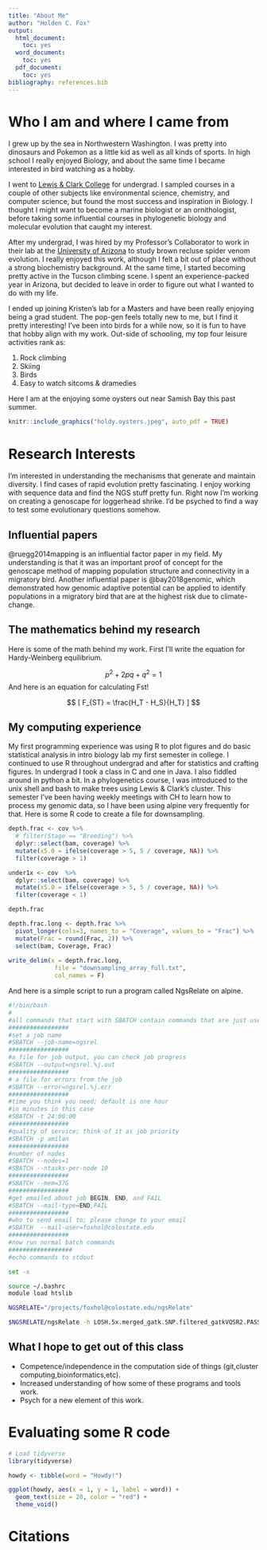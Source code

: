 ```yaml
---
title: "About Me"
author: "Holden C. Fox"
output:
  html_document:
    toc: yes
  word_document:
    toc: yes
  pdf_document:
    toc: yes
bibliography: references.bib
---
```


# Who I am and where I came from

I grew up by the sea in Northwestern Washington. I was pretty into dinosaurs and Pokemon as a little kid as well as all kinds of sports. In high school I really enjoyed Biology, and about the same time I became interested in bird watching as a hobby. 

I went to [Lewis & Clark College](https://www.lclark.edu/) for undergrad. I sampled courses in a couple of other subjects like environmental science, chemistry, and computer science, but found the most success and inspiration in Biology. I thought I might want to become a marine biologist or an ornithologist, before taking some influential courses in phylogenetic biology and molecular evolution that caught my interest.

After my undergrad, I was hired by my Professor's Collaborator to work in their lab at the [University of Arizona](https://www.arizona.edu/) to study brown recluse spider venom evolution. I really enjoyed this work, although I felt a bit out of place without a strong biochemistry background. At the same time, I started becoming pretty active in the Tucson climbing scene. I spent an experience-packed year in Arizona, but decided to leave in order to figure out what I wanted to do with my life.

I ended up joining Kristen's lab for a Masters and have been really enjoying being a grad student. The pop-gen feels totally new to me, but I find it pretty interesting! I've been into birds for a while now, so it is fun to have that hobby align with my work. Out-side of schooling, my top four leisure activities rank as:

1. Rock climbing
1. Skiing
1. Birds
1. Easy to watch sitcoms & dramedies

Here I am at the enjoying some oysters out near Samish Bay this past summer.

```r
knitr::include_graphics("holdy.oysters.jpeg", auto_pdf = TRUE)
```

# Research Interests

I'm interested in understanding the mechanisms that generate and maintain diversity. I find cases of rapid evolution pretty fascinating. I enjoy working with sequence data and find the NGS stuff pretty fun. Right now I'm working on creating a genoscape for loggerhead shrike. I'd be psyched to find a way to test some evolutionary questions somehow.

## Influential papers

@ruegg2014mapping is an influential factor paper in my field. My understanding is that it was an important proof of concept for the genoscape method of mapping population structure and connectivity in a migratory bird. Another influential paper is @bay2018genomic, which demonstrated how genomic adaptive potential can be applied to identify populations in a migratory bird that are at the highest risk due to climate-change.

## The mathematics behind my research

Here is some of the math behind my work. First I'll write the equation for Hardy-Weinberg equilibrium.

$$
p^2+2pq+q^2=1
$$
And here is an equation for calculating Fst!

$$
[ F_{ST} = \frac{H_T - H_S}{H_T} ]
$$

## My computing experience

My first programming experience was using R to plot figures and do basic statistical analysis in intro biology lab my first semester in college. I continued to use R throughout undergrad and after for statistics and crafting figures. In undergrad I took a class in C and one in Java. I also fiddled around in python a bit. In a phylogenetics course, I was introduced to the unix shell and bash to make trees using Lewis & Clark's cluster. This semester I've been having weekly meetings with CH to learn how to process my genomic data, so I have been using alpine very frequently for that. Here is some R code to create a file for downsampling.

```r
depth.frac <- cov %>%
  # filter(Stage == "Breeding") %>%
  dplyr::select(bam, coverage) %>%
  mutate(x5.0 = ifelse(coverage > 5, 5 / coverage, NA)) %>% 
  filter(coverage > 1)

under1x <- cov  %>% 
  dplyr::select(bam, coverage) %>%
  mutate(x5.0 = ifelse(coverage > 5, 5 / coverage, NA)) %>%
  filter(coverage < 1)

depth.frac

depth.frac.long <- depth.frac %>% 
  pivot_longer(cols=3, names_to = "Coverage", values_to = "Frac") %>% 
  mutate(Frac = round(Frac, 2)) %>% 
  select(bam, Coverage, Frac)
  
write_delim(x = depth.frac.long,
             file = "downsampling_array_full.txt",
             col_names = F)
```
And here is a simple script to run a program called NgsRelate on alpine.

```sh
#!/bin/bash 
#
#all commands that start with SBATCH contain commands that are just used by SLURM for scheduling  
#################
#set a job name  
#SBATCH --job-name=ngsrel
#################  
#a file for job output, you can check job progress
#SBATCH --output=ngsrel.%j.out
#################
# a file for errors from the job
#SBATCH --error=ngsrel.%j.err
#################
#time you think you need; default is one hour
#in minutes in this case
#SBATCH -t 24:00:00
#################
#quality of service; think of it as job priority
#SBATCH -p amilan
#################
#number of nodes
#SBATCH --nodes=1
#SBATCH --ntasks-per-node 10
#################
#SBATCH --mem=37G
#################
#get emailed about job BEGIN, END, and FAIL
#SBATCH --mail-type=END,FAIL
#################
#who to send email to; please change to your email
#SBATCH  --mail-user=foxhol@colostate.edu
#################
#now run normal batch commands
##################
#echo commands to stdout

set -x

source ~/.bashrc
module load htslib

NGSRELATE="/projects/foxhol@colostate.edu/ngsRelate"

$NGSRELATE/ngsRelate -h LOSH.5x.merged_gatk.SNP.filtered_gatkVQSR2.PASS.5miss.recode.vcf -n 197 -O LOSH.5x.merged_gatk.SNP.filtered_gatkVQSR2.PASS.5miss.ngsRelate.res -T GT -p 10
```
## What I hope to get out of this class

* Competence/independence in the computation side of things (git,cluster computing,bioinformatics,etc).
* Increased understanding of how some of these programs and tools work.
* Psych for a new element of this work.

# Evaluating some R code

```r
# Load tidyverse
library(tidyverse)

howdy <- tibble(word = "Howdy!")

ggplot(howdy, aes(x = 1, y = 1, label = word)) +
  geom_text(size = 20, color = "red") +
  theme_void()
```

# Citations

